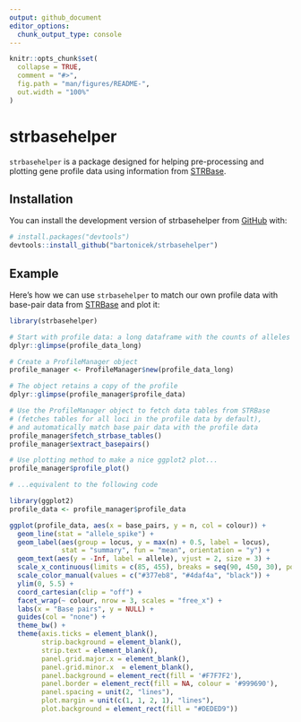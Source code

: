 ```yaml
---
output: github_document
editor_options: 
  chunk_output_type: console
---
```


<!-- README.md is generated from README.Rmd. Please edit that file -->

```r
knitr::opts_chunk$set(
  collapse = TRUE,
  comment = "#>",
  fig.path = "man/figures/README-",
  out.width = "100%"
)
```

# strbasehelper

<!-- badges: start -->
<!-- badges: end -->

`strbasehelper` is a package designed for helping pre-processing and plotting gene profile data using information from [STRBase](https://strbase.nist.gov/).

## Installation

You can install the development version of strbasehelper from [GitHub](https://github.com/) with:

``` r
# install.packages("devtools")
devtools::install_github("bartonicek/strbasehelper")
```

## Example

Here's how we can use `strbasehelper` to match our own profile data with base-pair data from [STRBase](https://strbase.nist.gov/) and plot it:

```r
library(strbasehelper)

# Start with profile data: a long dataframe with the counts of alleles within loci
dplyr::glimpse(profile_data_long)

# Create a ProfileManager object
profile_manager <- ProfileManager$new(profile_data_long)

# The object retains a copy of the profile
dplyr::glimpse(profile_manager$profile_data)

# Use the ProfileManager object to fetch data tables from STRBase
# (fetches tables for all loci in the profile data by default), 
# and automatically match base pair data with the profile data
profile_manager$fetch_strbase_tables()
profile_manager$extract_basepairs()

# Use plotting method to make a nice ggplot2 plot...
profile_manager$profile_plot()

```

```r

# ...equivalent to the following code

library(ggplot2)
profile_data <- profile_manager$profile_data

ggplot(profile_data, aes(x = base_pairs, y = n, col = colour)) +
  geom_line(stat = "allele_spike") +
  geom_label(aes(group = locus, y = max(n) + 0.5, label = locus),
             stat = "summary", fun = "mean", orientation = "y") +
  geom_text(aes(y = -Inf, label = allele), vjust = 2, size = 3) +
  scale_x_continuous(limits = c(85, 455), breaks = seq(90, 450, 30), position = "top") +
  scale_color_manual(values = c("#377eb8", "#4daf4a", "black")) +
  ylim(0, 5.5) +
  coord_cartesian(clip = "off") +
  facet_wrap(~ colour, nrow = 3, scales = "free_x") +
  labs(x = "Base pairs", y = NULL) +
  guides(col = "none") +
  theme_bw() +
  theme(axis.ticks = element_blank(),
        strip.background = element_blank(),
        strip.text = element_blank(),
        panel.grid.major.x = element_blank(),
        panel.grid.minor.x  = element_blank(),
        panel.background = element_rect(fill = '#F7F7F2'),
        panel.border = element_rect(fill = NA, colour = '#999690'),
        panel.spacing = unit(2, "lines"),
        plot.margin = unit(c(1, 1, 2, 1), "lines"),
        plot.background = element_rect(fill = "#DEDED9"))


```

